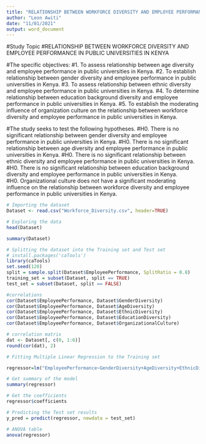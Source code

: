 ```yaml
---
title: "RELATIONSHIP BETWEEN WORKFORCE DIVERSITY AND EMPLOYEE PERFORMANCE IN PUBLIC UNIVERSITIES IN KENYA"
author: "Leon Awiti"
date: "11/01/2021"
output: word_document
---
```


#Study Topic
#RELATIONSHIP BETWEEN WORKFORCE DIVERSITY AND EMPLOYEE PERFORMANCE IN PUBLIC UNIVERSITIES IN KENYA

#The specific objectives:
#1.	To assess relationship between age diversity and employee performance in public universities in Kenya.
#2.	To establish relationship between gender diversity and employee performance in public universities in Kenya. 
#3.	To assess relationship between ethnic diversity and employee performance in public universities in Kenya.
#4.	To determine relationship between education background diversity and employee performance in public universities in Kenya.
#5.	To establish the moderating influence of organization culture on the relationship between workforce diversity and employee performance in public universities in Kenya.

#The study seeks to test the following hypotheses.
#H0. There is no significant relationship between gender diversity and employee performance in public universities in Kenya.
#H0. There is no significant relationship between age diversity and employee performance in public universities in Kenya. 
#H0. There is no significant relationship between ethnic diversity and employee performance in public universities in Kenya. 
#H0. There is no significant relationship between education background diversity and employee performance in public universities in Kenya.    
#H0. Organizational culture does not have a significant moderating influence on the relationship between workforce diversity and employee performance in public universities in Kenya.

```r
# Importing the dataset
Dataset <- read.csv("Workforce_Diversity.csv", header=TRUE)
```
```r
# Exploring the data
head(Dataset)
```
```r
summary(Dataset)
```
```r
# Splitting the dataset into the Training set and Test set
# install.packages('caTools')
library(caTools)
set.seed(120)
split = sample.split(Dataset$EmployeePerformance, SplitRatio = 0.8)
training_set = subset(Dataset, split == TRUE)
test_set = subset(Dataset, split == FALSE)
```
```r
#correlations
cor(Dataset$EmployeePerformance, Dataset$GenderDiversity)
cor(Dataset$EmployeePerformance, Dataset$AgeDiversity)
cor(Dataset$EmployeePerformance, Dataset$EthnicDiversity)
cor(Dataset$EmployeePerformance, Dataset$EducationDiversity)
cor(Dataset$EmployeePerformance, Dataset$OrganizationalCulture)
```
```r
# correlation matrix
dat <- Dataset[, c(0, 1:6)]
round(cor(dat), 2)
```
```r
# Fitting Multiple Linear Regression to the Training set

regressor=lm("EmployeePerformance~GenderDiversity+AgeDiversity+EthnicDiversity +EducationDiversity + OrganizationalCulture",data=training_set)

# Get summary of the model 
summary(regressor)
```
```r
# Get the coefficients
regressor$coefficients
```
```r
# Predicting the Test set results
y_pred = predict(regressor, newdata = test_set)
```
```r
# ANOVA table
anova(regressor)
```

